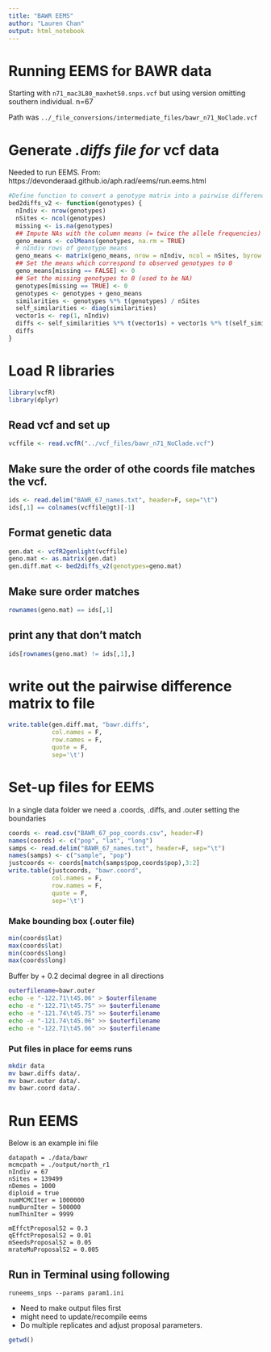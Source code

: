 ```yaml
---
title: "BAWR EEMS"
author: "Lauren Chan"
output: html_notebook
---
```


# Running EEMS for BAWR data

Starting with `n71_mac3L80_maxhet50.snps.vcf` but using version omitting southern individual. n=67

Path was `../_file_conversions/intermediate_files/bawr_n71_NoClade.vcf`

# Generate *.diffs file for *vcf data
Needed to run EEMS. From: https://devonderaad.github.io/aph.rad/eems/run.eems.html

```r
#Define function to convert a genotype matrix into a pairwise difference matrix
bed2diffs_v2 <- function(genotypes) {
  nIndiv <- nrow(genotypes)
  nSites <- ncol(genotypes)
  missing <- is.na(genotypes)
  ## Impute NAs with the column means (= twice the allele frequencies)
  geno_means <- colMeans(genotypes, na.rm = TRUE)
  # nIndiv rows of genotype means
  geno_means <- matrix(geno_means, nrow = nIndiv, ncol = nSites, byrow = TRUE)
  ## Set the means which correspond to observed genotypes to 0
  geno_means[missing == FALSE] <- 0
  ## Set the missing genotypes to 0 (used to be NA)
  genotypes[missing == TRUE] <- 0
  genotypes <- genotypes + geno_means
  similarities <- genotypes %*% t(genotypes) / nSites
  self_similarities <- diag(similarities)
  vector1s <- rep(1, nIndiv)
  diffs <- self_similarities %*% t(vector1s) + vector1s %*% t(self_similarities) - 2 * similarities
  diffs
}
```

# Load R libraries
```r
library(vcfR)
library(dplyr)
```

## Read vcf and set up
```r
vcffile <- read.vcfR("../vcf_files/bawr_n71_NoClade.vcf")
```

## Make sure the order of othe coords file matches the vcf.
```r
ids <- read.delim("BAWR_67_names.txt", header=F, sep="\t")
ids[,1] == colnames(vcffile@gt)[-1]
```
## Format genetic data
```r
gen.dat <- vcfR2genlight(vcffile)
geno.mat <- as.matrix(gen.dat)
gen.diff.mat <- bed2diffs_v2(genotypes=geno.mat)
```

## Make sure order matches
```r
rownames(geno.mat) == ids[,1]
```
## print any that don't match
```r
ids[rownames(geno.mat) != ids[,1],]
```
# write out the pairwise difference matrix to file
```r
write.table(gen.diff.mat, "bawr.diffs", 
            col.names = F, 
            row.names = F, 
            quote = F, 
            sep='\t')
```

# Set-up files for EEMS
In a single data folder we need a .coords, .diffs, and .outer setting the boundaries
```r
coords <- read.csv("BAWR_67_pop_coords.csv", header=F)
names(coords) <- c("pop", "lat", "long")
samps <- read.delim("BAWR_67_names.txt", header=F, sep="\t")
names(samps) <- c("sample", "pop")
justcoords <- coords[match(samps$pop,coords$pop),3:2]
write.table(justcoords, "bawr.coord",
            col.names = F, 
            row.names = F, 
            quote = F, 
            sep='\t')
```

### Make bounding box (.outer file)
```r
min(coords$lat)
max(coords$lat)
min(coords$long)
max(coords$long)
```
Buffer by + 0.2 decimal degree in all directions
```bash
outerfilename=bawr.outer
echo -e "-122.71\t45.06" > $outerfilename
echo -e "-122.71\t45.75" >> $outerfilename
echo -e "-121.74\t45.75" >> $outerfilename
echo -e "-121.74\t45.06" >> $outerfilename
echo -e "-122.71\t45.06" >> $outerfilename
```

### Put files in place for eems runs

```bash
mkdir data
mv bawr.diffs data/.
mv bawr.outer data/.
mv bawr.coord data/.
```

# Run EEMS
Below is an example ini file
```
datapath = ./data/bawr
mcmcpath = ./output/north_r1
nIndiv = 67
nSites = 139499
nDemes = 1000
diploid = true
numMCMCIter = 1000000
numBurnIter = 500000
numThinIter = 9999

mEffctProposalS2 = 0.3
qEffctProposalS2 = 0.01
mSeedsProposalS2 = 0.05
mrateMuProposalS2 = 0.005
```

## Run in Terminal using following
`runeems_snps --params param1.ini`

* Need to make output files first
* might need to update/recompile eems
* Do multiple replicates and adjust proposal parameters.




```r
getwd()
```

